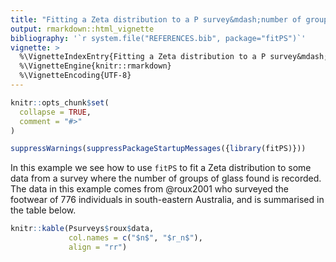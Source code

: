 ```yaml
---
title: "Fitting a Zeta distribution to a P survey&mdash;number of groups data"
output: rmarkdown::html_vignette
bibliography: '`r system.file("REFERENCES.bib", package="fitPS")`'
vignette: >
  %\VignetteIndexEntry{Fitting a Zeta distribution to a P survey&mdash;number of groups data}
  %\VignetteEngine{knitr::rmarkdown}
  %\VignetteEncoding{UTF-8}
---
```


```r
knitr::opts_chunk$set(
  collapse = TRUE,
  comment = "#>"
)
```

```r
suppressWarnings(suppressPackageStartupMessages({library(fitPS)}))
```

In this example we see how to use `fitPS` to fit a Zeta distribution to some data from a survey where the number of groups of glass found is recorded. The data in this example comes from @roux2001 who surveyed the footwear of 776 individuals in south-eastern Australia, and is summarised in the table below.

```r
knitr::kable(Psurveys$roux$data, 
             col.names = c("$n$", "$r_n$"),
             align = "rr")
```

